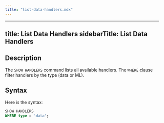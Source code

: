 ```yaml
---
title: "list-data-handlers.mdx"
---
```


---
title: List Data Handlers
sidebarTitle: List Data Handlers
---

## Description

The `SHOW HANDLERS` command lists all available handlers. The `WHERE` clause filter handlers by the type (data or ML).

## Syntax

Here is the syntax:

```sql
SHOW HANDLERS
WHERE type = 'data';
```
